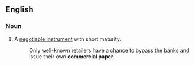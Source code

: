 ==English==
{{wikipedia}}
===Noun===
{{en-noun|-|sg=[[commercial]] [[paper]]}}
#{{context|finance}} A [[negotiable instrument]] with short maturity.
#: Only well-known retailers have a chance to bypass the banks and issue their own '''commercial paper'''.